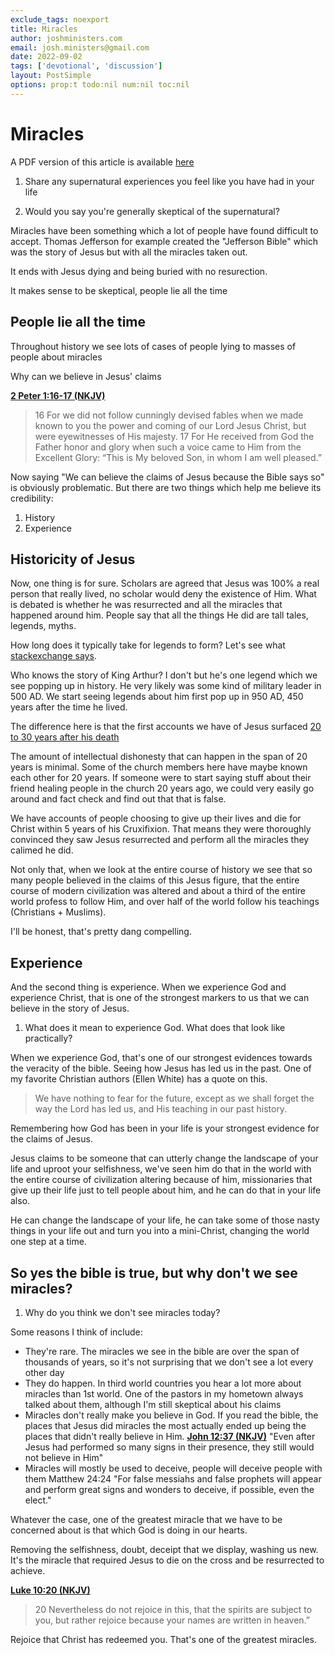 ```yaml
---
exclude_tags: noexport
title: Miracles
author: joshministers.com
email: josh.ministers@gmail.com
date: 2022-09-02
tags: ['devotional', 'discussion']
layout: PostSimple
options: prop:t todo:nil num:nil toc:nil
---
```


# Miracles

A PDF version of this article is available [here](/static/assets/Miracles.pdf)

1.  Share any supernatural experiences you feel like you have had in your life

2.  Would you say you're generally skeptical of the supernatural?

Miracles have been something which a lot of people have found difficult to
accept. Thomas Jefferson for example created the "Jefferson Bible" which was the
story of Jesus but with all the miracles taken out.

It ends with Jesus dying and being buried with no resurection.

It makes sense to be skeptical, people lie all the time

## People lie all the time

Throughout history we see lots of cases of people lying to masses of people
about miracles

Why can we believe in Jesus' claims

**[2 Peter 1:16-17 (NKJV)](https://www.biblegateway.com/bible?language=en&version=NKJV&passage=2+Peter+1:16-17)**

> 16 For we did not follow cunningly devised fables when we made known to you the
> power and coming of our Lord Jesus Christ, but were eyewitnesses of His
> majesty. 17 For He received from God the Father honor and glory when such a
> voice came to Him from the Excellent Glory: “This is My beloved Son, in whom I
> am well pleased.”

Now saying "We can believe the claims of Jesus because the Bible says so" is
obviously problematic. But there are two things which help me believe its
credibility:

1.  History
2.  Experience

## Historicity of Jesus

Now, one thing is for sure. Scholars are agreed that Jesus was 100% a real
person that really lived, no scholar would deny the existence of Him. What is
debated is whether he was resurrected and all the miracles that happened
around him. People say that all the things He did are tall tales, legends, myths.

How long does it typically take for legends to form? Let's see what
[stackexchange says](https://worldbuilding.stackexchange.com/questions/62140/how-long-does-it-take-for-a-fact-to-become-a-legend-in-a-medieval-setting).

Who knows the story of King Arthur? I don't but he's one legend which we see
popping up in history. He very likely was some kind of military leader in 500
AD. We start seeing legends about him first pop up in 950 AD, 450 years after the
time he lived.

The difference here is that the first accounts we have of Jesus surfaced [20 to
30 years after his death](https://en.wikipedia.org/wiki/Historicity_of_Jesus)

The amount of intellectual dishonesty that can happen in the span of 20 years is
minimal. Some of the church members here have maybe known each other for 20
years. If someone were to start saying stuff about their friend healing people
in the church 20 years ago, we could very easily go around and fact check and
find out that that is false.

We have accounts of people choosing to give up their lives and die for Christ
within 5 years of his Cruxifixion. That means they were thoroughly convinced
they saw Jesus resurrected and perform all the miracles they calimed he did.

Not only that, when we look at the entire course of history we see that so many
people believed in the claims of this Jesus figure, that the entire course of
modern civilization was altered and about a third of the entire world profess to
follow Him, and over half of the world follow his teachings (Christians + Muslims).

I'll be honest, that's pretty dang compelling.

## Experience

And the second thing is experience. When we experience God and experience
Christ, that is one of the strongest markers to us that we can believe in the
story of Jesus.

1.  What does it mean to experience God. What does that look like practically?

When we experience God, that's one of our strongest evidences towards the
veracity of the bible. Seeing how Jesus has led us in the past. One of my
favorite Christian authors (Ellen White) has a quote on this.

> We have nothing to fear for the future, except as we shall forget the way the
> Lord has led us, and His teaching in our past history.

Remembering how God has been in your life is your strongest evidence for the
claims of Jesus.

Jesus claims to be someone that can utterly change the landscape of your life
and uproot your selfishness, we've seen him do that in the world with the entire
course of civilization altering because of him, missionaries that give up their
life just to tell people about him, and he can do that in your life also.

He can change the landscape of your life, he can take some of those nasty things
in your life out and turn you into a mini-Christ, changing the world one step at
a time.

## So yes the bible is true, but why don't we see miracles?

1.  Why do you think we don't see miracles today?

Some reasons I think of include:

- They're rare. The miracles we see in the bible are over the span of thousands of
  years, so it's not surprising that we don't see a lot every other day
- They do happen. In third world countries you hear a lot more about miracles
  than 1st world. One of the pastors in my hometown always talked about them,
  although I'm still skeptical about his claims
- Miracles don't really make you believe in God.
  If you read the bible, the places that Jesus did miracles the most actually
  ended up being the places that didn't really believe in Him. **[John 12:37 (NKJV)](https://www.biblegateway.com/bible?language=en&version=NKJV&passage=John+12:37)**
  "Even after Jesus had performed so many signs in their presence, they still
  would not believe in Him"
- Miracles will mostly be used to deceive, people will deceive people with them
  Matthew 24:24 "For false messiahs and false prophets will appear and perform
  great signs and wonders to deceive, if possible, even the elect."

Whatever the case, one of the greatest miracle that we have to be concerned about is
that which God is doing in our hearts.

Removing the selfishness, doubt, deceipt that we display, washing us new. It's
the miracle that required Jesus to die on the cross and be resurrected to
achieve.

**[Luke 10:20 (NKJV)](https://www.biblegateway.com/bible?language=en&version=NKJV&passage=Luke+10:20)**

> 20 Nevertheless do not rejoice in this, that the spirits are subject to you, but
> rather rejoice because your names are written in heaven.”

Rejoice that Christ has redeemed you. That's one of the greatest miracles.
